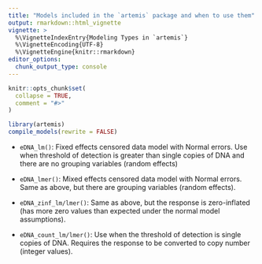 ```yaml
---
title: "Models included in the `artemis` package and when to use them"
output: rmarkdown::html_vignette
vignette: >
  %\VignetteIndexEntry{Modeling Types in `artemis`}
  %\VignetteEncoding{UTF-8}
  %\VignetteEngine{knitr::rmarkdown}
editor_options: 
  chunk_output_type: console
---
```


```r
knitr::opts_chunk$set(
  collapse = TRUE,
  comment = "#>"
)
```

```r
library(artemis)
compile_models(rewrite = FALSE)
```

- `eDNA_lm()`: Fixed effects censored data model with Normal errors. Use when threshold of detection is greater than single copies of DNA and there are no grouping variables (random effects)

- `eDNA_lmer()`: Mixed effects censored data model with Normal errors. Same as above, but there are grouping variables (random effects).

- `eDNA_zinf_lm/lmer()`: Same as above, but the response is zero-inflated (has more zero values than expected under the normal model assumptions).

- `eDNA_count_lm/lmer()`: Use when the threshold of detection is single copies of DNA. Requires the response to be converted to copy number (integer values). 
